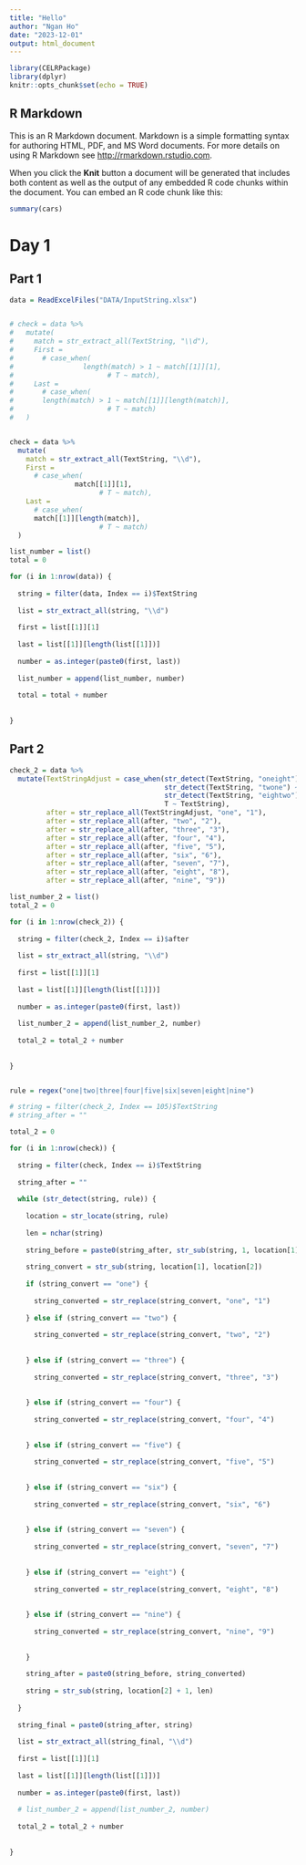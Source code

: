```yaml
---
title: "Hello"
author: "Ngan Ho"
date: "2023-12-01"
output: html_document
---
```


```r
library(CELRPackage)
library(dplyr)
knitr::opts_chunk$set(echo = TRUE)
```

## R Markdown

This is an R Markdown document. Markdown is a simple formatting syntax for authoring HTML, PDF, and MS Word documents. For more details on using R Markdown see <http://rmarkdown.rstudio.com>.

When you click the **Knit** button a document will be generated that includes both content as well as the output of any embedded R code chunks within the document. You can embed an R code chunk like this:

```r
summary(cars)
```

# Day 1

## Part 1

```r
data = ReadExcelFiles("DATA/InputString.xlsx")


# check = data %>% 
#   mutate(
#     match = str_extract_all(TextString, "\\d"),
#     First = 
#       # case_when(
#                 length(match) > 1 ~ match[[1]][1],
#                       # T ~ match),
#     Last = 
#       # case_when(
#       length(match) > 1 ~ match[[1]][length(match)],
#                       # T ~ match)
#   )


check = data %>% 
  mutate(
    match = str_extract_all(TextString, "\\d"),
    First = 
      # case_when(
                match[[1]][1],
                      # T ~ match),
    Last = 
      # case_when(
      match[[1]][length(match)],
                      # T ~ match)
  )

list_number = list()
total = 0

for (i in 1:nrow(data)) {
  
  string = filter(data, Index == i)$TextString
  
  list = str_extract_all(string, "\\d")
  
  first = list[[1]][1]
  
  last = list[[1]][length(list[[1]])]
  
  number = as.integer(paste0(first, last))
  
  list_number = append(list_number, number)
  
  total = total + number
  
  
}


```

## Part 2


```r
check_2 = data %>% 
  mutate(TextStringAdjust = case_when(str_detect(TextString, "oneight") ~ str_replace_all(TextString, "oneight", "oneeight"),
                                      str_detect(TextString, "twone") ~ str_replace_all(TextString, "twone", "twoone"),
                                      str_detect(TextString, "eightwo") ~ str_replace_all(TextString, "eightwo", "eighttwo"),
                                      T ~ TextString),
         after = str_replace_all(TextStringAdjust, "one", "1"),
         after = str_replace_all(after, "two", "2"),
         after = str_replace_all(after, "three", "3"),
         after = str_replace_all(after, "four", "4"),
         after = str_replace_all(after, "five", "5"),
         after = str_replace_all(after, "six", "6"),
         after = str_replace_all(after, "seven", "7"),
         after = str_replace_all(after, "eight", "8"),
         after = str_replace_all(after, "nine", "9"))

list_number_2 = list()
total_2 = 0

for (i in 1:nrow(check_2)) {
  
  string = filter(check_2, Index == i)$after
  
  list = str_extract_all(string, "\\d")
  
  first = list[[1]][1]
  
  last = list[[1]][length(list[[1]])]
  
  number = as.integer(paste0(first, last))
  
  list_number_2 = append(list_number_2, number)
  
  total_2 = total_2 + number
  
  
}



```

```r
rule = regex("one|two|three|four|five|six|seven|eight|nine")

# string = filter(check_2, Index == 105)$TextString
# string_after = ""

total_2 = 0

for (i in 1:nrow(check)) {
  
  string = filter(check, Index == i)$TextString
  
  string_after = ""
  
  while (str_detect(string, rule)) {
  
    location = str_locate(string, rule)
  
    len = nchar(string)
  
    string_before = paste0(string_after, str_sub(string, 1, location[1] - 1))
    
    string_convert = str_sub(string, location[1], location[2])
    
    if (string_convert == "one") {
      
      string_converted = str_replace(string_convert, "one", "1")
      
    } else if (string_convert == "two") {
          
      string_converted = str_replace(string_convert, "two", "2")
  
      
    } else if (string_convert == "three") {
          
      string_converted = str_replace(string_convert, "three", "3")
  
      
    } else if (string_convert == "four") {
          
      string_converted = str_replace(string_convert, "four", "4")
  
      
    } else if (string_convert == "five") {
          
      string_converted = str_replace(string_convert, "five", "5")
  
      
    } else if (string_convert == "six") {
          
      string_converted = str_replace(string_convert, "six", "6")
  
      
    } else if (string_convert == "seven") {
          
      string_converted = str_replace(string_convert, "seven", "7")
  
      
    } else if (string_convert == "eight") {
          
      string_converted = str_replace(string_convert, "eight", "8")
  
      
    } else if (string_convert == "nine") {
          
      string_converted = str_replace(string_convert, "nine", "9")
  
      
    }
    
    string_after = paste0(string_before, string_converted)
  
    string = str_sub(string, location[2] + 1, len)
  
  }
  
  string_final = paste0(string_after, string)
  
  list = str_extract_all(string_final, "\\d")
  
  first = list[[1]][1]
  
  last = list[[1]][length(list[[1]])]
  
  number = as.integer(paste0(first, last))
  
  # list_number_2 = append(list_number_2, number)
  
  total_2 = total_2 + number
  
  
}



  
  
  


```

































